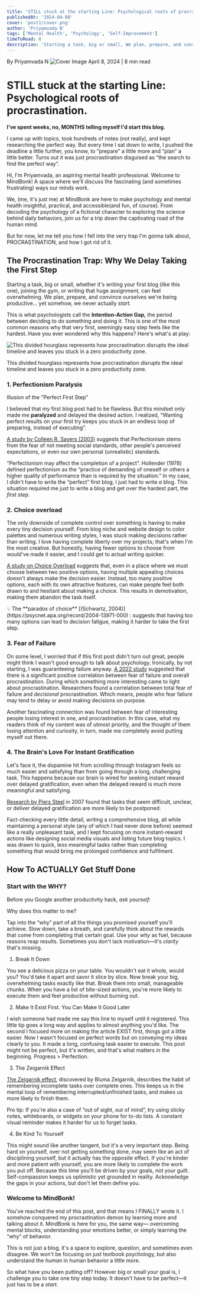 ```yaml
---
title: 'STILL stuck at the starting Line: Psychological roots of procrastination.'
publishedAt: '2024-04-08'
cover: 'post1/cover.png'
author: 'Priyamvada N'
tags: ['Mental Health', 'Psychology', 'Self-Improvement']
timeToRead: 8
description: 'Starting a task, big or small, We plan, prepare, and convince ourselves we are being productive... yet somehow, we never actually start.This is what psychologists call the Intention-Action Gap'
---
```


<div>
  By Priyamvada N
  <img
    src="/post1/cover.png"
    alt="Cover Image"
    className="mb-6 h-auto w-full rounded-lg shadow-md"
  />
  April 8, 2024 | 8 min read
</div>

# STILL stuck at the starting Line: Psychological roots of procrastination.

**I've spent weeks, no, MONTHS telling myself I'd start this blog.**

I came up with topics, took hundreds of notes (not really), and kept researching the perfect way. But every time I sat down to write, I pushed the deadline a little further, you know, to “prepare” a little more and “plan” a little better. Turns out it was just procrastination disguised as “the search to find the perfect way”.

Hi, I'm Priyamvada, an aspiring mental health professional. Welcome to MindBonk! A space where we'll discuss the fascinating (and sometimes frustrating) ways our minds work.

We, (me, it's just me) at MindBonk are here to make psychology and mental health insightful, practical, and accessible(and fun, of course). From decoding the psychology of a fictional character to exploring the science behind daily behaviors, join us for a trip down the captivating road of the human mind.

But for now, let me tell you how I fell into the very trap I'm gonna talk about, PROCRASTINATION, and how I got rid of it.

## **The Procrastination Trap: Why We Delay Taking the First Step**

Starting a task, big or small, whether it's writing your first blog (like this one), joining the gym, or writing that huge assignment, can feel overwhelming. We plan, prepare, and convince ourselves we're being productive... yet somehow, we never actually _start_.

This is what psychologists call the **Intention-Action Gap,** the period between deciding to do something and doing it. This is one of the most common reasons why that very first, seemingly easy step feels like the hardest. Have you ever wondered why this happens? Here's what's at play:

![This divided hourglass represents how procrastination disrupts the ideal timeline and leaves you stuck in a zero productivity zone.](/post1/Intention_Action_GAP.png)

This divided hourglass represents how procrastination disrupts the ideal timeline and leaves you stuck in a zero productivity zone.

### 1. Perfectionism Paralysis

Illusion of the "Perfect First Step”

I believed that my first blog post had to be flawless. But this mindset only made me **paralyzed** and delayed the desired action. I realized, “Wanting perfect results on your first try keeps you stuck in an endless loop of preparing, instead of executing”.

[A study by Colleen R. Sayers (2003)](https://www.proquest.com/openview/b7c0a0d66892bb13f488c848abaa17c7/1?cbl=18750&diss=y&pq-origsite=gscholar) suggests that Perfectionism stems from the fear of not meeting social standards, other people's perceived expectations, or even our own personal (unrealistic) standards.

“Perfectionism may affect the completion of a project”. Hollender (1978) defined perfectionism as the “practice of demanding of oneself or others a higher quality of performance than is required by the situation.” In my case, I didn't have to write the “perfect” first blog; I just had to write _a_ blog. This situation required me just to write a blog and get over the hardest part, the _first step._

### 2. Choice overload

The only downside of complete control over something is having to make every tiny decision yourself. From blog niche and website design to color palettes and numerous writing styles, I was stuck making decisions rather than writing. I love having complete liberty over my projects; that's when I'm the most creative. But honestly, having fewer options to choose from would've made it easier, and I could get to actual writing quicker.

[A study on Choice Overload](https://www.researchgate.net/profile/Mark-Lepper-2/publication/12189991_When_Choice_is_Demotivating_Can_One_Desire_Too_Much_of_a_Good_Thing/links/56107d7d08ae6b29b49c75fa/When-Choice-is-Demotivating-Can-One-Desire-Too-Much-of-a-Good-Thing.pdf?origin=publication_detail&_tp=eyJjb250ZXh0Ijp7ImZpcnN0UGFnZSI6InB1YmxpY2F0aW9uIiwicGFnZSI6InB1YmxpY2F0aW9uRG93bmxvYWQiLCJwcmV2aW91c1BhZ2UiOiJwdWJsaWNhdGlvbiJ9fQ&__cf_chl_tk=9TsXpYsjsRYhoy3NZW_lMn4cSB1xs42IYLi00HRgCGk-1742710205-1.0.1.1-xsxT2rmSZREdzpw70vSjtvxlrxR0CupdJI1WhE.UDmY) suggests that, even in a place where we must choose between two positive options, having multiple appealing choices doesn't always make the decision easier. Instead, too many positive options, each with its own attractive features, can make people feel both drawn to and hesitant about making a choice. This results in demotivation, making them abandon the task itself.

<aside>
  💡 The **paradox of choice** [(Schwartz,
  2004)](https://psycnet.apa.org/record/2004-13971-000) : suggests that having
  too many options can lead to decision fatigue, making it harder to take the
  first step.
</aside>

### 3. Fear of Failure

On some level, I worried that if this first post didn't turn out great, people might think I wasn't good enough to talk about psychology. Ironically, by not starting, I was guaranteeing failure anyway. [A 2022 study](https://psycnet.apa.org/record/2004-13971-000) suggested that there is a significant positive correlation between fear of failure and overall procrastination. During which something more interesting came to light about procrastination. Researchers found a correlation between total fear of failure and _decisional_ procrastination. Which means, people who fear failure may tend to delay or avoid making decisions on purpose.

Another fascinating connection was found between fear of interesting people losing interest in one, and procrastination. In this case, what my readers think of my content was of utmost priority, and the thought of them losing attention and curiosity, in turn, made me completely avoid putting myself out there.

### 4. The Brain's Love For Instant Gratification

Let's face it, the dopamine hit from scrolling through Instagram feels so much easier and satisfying than from going through a long, challenging task. This happens because our brain is wired for seeking instant reward over delayed gratification, even when the delayed reward is much more meaningful and satisfying.

[Research by Piers Steel](https://www.researchgate.net/publication/6598646_The_nature_of_procrastination_a_meta-analytic_and_theoretical_review_of_quintessential_self-regulatory_failure_Psychol_Bull_133_65-94) in 2007 found that tasks that seem difficult, unclear, or deliver delayed gratification are more likely to be postponed.

Fact-checking every little detail, writing a comprehensive blog, all while maintaining a personal style (any of which I had never done before) seemed like a really unpleasant task, and I kept focusing on more instant-reward actions like designing social media visuals and listing future blog topics. I was drawn to quick, less meaningful tasks rather than completing something that would bring me prolonged confidence and fulfilment.

## How To ACTUALLY Get Stuff Done

### Start with the WHY?

Before you Google another productivity hack, _ask yourself:_

Why does this matter to me?

Tap into the “why” part of all the things you promised yourself you'll achieve. Slow down, take a breath, and carefully think about the rewards that come from completing that certain goal. Use your _why_ as fuel, because reasons reap results. Sometimes you don't lack motivation—it's _clarity_ that's missing.

1. Break It Down

You see a delicious pizza on your table. You wouldn't eat it whole, would you? You'd take it apart and savor it slice by slice. Now break your big, overwhelming tasks exactly like that. Break them into small, manageable chunks. When you have a list of bite-sized actions, you're more likely to execute them and feel productive without burning out.

2. Make It Exist First. You Can Make It Good Later

I wish someone had made me say this line to myself until it registered. This little tip goes a long way and applies to almost anything you'd like. The second I focused more on making the article EXIST first, things got a little easier. Now I wasn't focused on perfect words but on conveying my ideas clearly to you. It made a long, confusing task easier to execute. This post might not be perfect, but it's written, and that's what matters in the beginning. Progress > Perfection.

3. The Zeigarnik Effect

[The Zeigarnik effect](https://psycnet.apa.org/record/2007-10344-025), discovered by Bluma Zeigarnik, describes the habit of remembering incomplete tasks over complete ones. This keeps us in the mental loop of remembering interrupted/unfinished tasks, and makes us more likely to finish them.

Pro tip: If you're also a case of “out of sight, out of mind”, try using sticky notes, whiteboards, or widgets on your phone for to-do lists. A constant visual reminder makes it harder for us to forget tasks.

4. Be Kind To Yourself

This might sound like another tangent, but it's a very important step. Being hard on yourself, over not getting something done, may seem like an act of disciplining yourself, but it actually has the opposite effect. If you're kinder and more patient with yourself, you are more likely to complete the work you put off. Because this time you'll be driven by your goals, not your guilt. Self-compassion keeps us optimistic yet grounded in reality. Acknowledge the gaps in your actions, but don't let them define you.

### **Welcome to MindBonk!**

You've reached the end of this post, and that means I FINALLY wrote it. I somehow conquered my procrastination demon by learning more and talking about it. MindBonk is here for you, the same way— overcoming mental blocks, understanding your emotions better, or simply learning the “why” of behavior.

This is not just a blog, it's a space to explore, question, and sometimes even disagree. We won't be focusing on just textbook psychology, but also understand the _human_ in human behavior a little more.

So what have you been putting off? However big or small your goal is, I challenge you to take one tiny step today. It doesn't have to be perfect—it just has to be a _start_.

